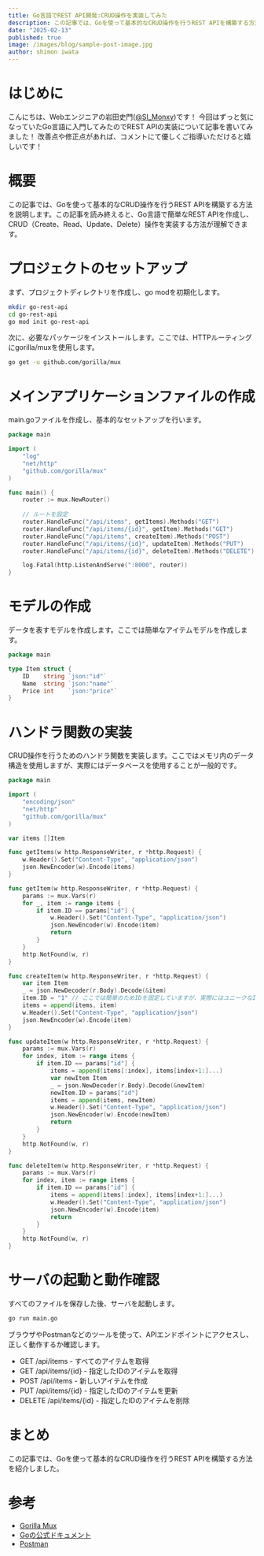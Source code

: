 ```yaml
---
title: Go言語でREST API開発:CRUD操作を実装してみた
description: この記事では、Goを使って基本的なCRUD操作を行うREST APIを構築する方法を説明します。
date: "2025-02-13"
published: true
image: /images/blog/sample-post-image.jpg
author: shimon iwata
---
```


# はじめに
こんにちは、Webエンジニアの岩田史門([@SI_Monxy](https://x.com/SI_Monxy))です！
今回はずっと気になっていたGo言語に入門してみたのでREST APIの実装について記事を書いてみました！
改善点や修正点があれば、コメントにて優しくご指導いただけると嬉しいです！

# 概要
この記事では、Goを使って基本的なCRUD操作を行うREST APIを構築する方法を説明します。この記事を読み終えると、Go言語で簡単なREST APIを作成し、CRUD（Create、Read、Update、Delete）操作を実装する方法が理解できます。

# プロジェクトのセットアップ
まず、プロジェクトディレクトリを作成し、go modを初期化します。
``` bash
mkdir go-rest-api
cd go-rest-api
go mod init go-rest-api
```

次に、必要なパッケージをインストールします。ここでは、HTTPルーティングにgorilla/muxを使用します。

``` bash
go get -u github.com/gorilla/mux
```

# メインアプリケーションファイルの作成
main.goファイルを作成し、基本的なセットアップを行います。

``` go
package main

import (
	"log"
	"net/http"
	"github.com/gorilla/mux"
)

func main() {
	router := mux.NewRouter()
	
	// ルートを設定
	router.HandleFunc("/api/items", getItems).Methods("GET")
	router.HandleFunc("/api/items/{id}", getItem).Methods("GET")
	router.HandleFunc("/api/items", createItem).Methods("POST")
	router.HandleFunc("/api/items/{id}", updateItem).Methods("PUT")
	router.HandleFunc("/api/items/{id}", deleteItem).Methods("DELETE")

	log.Fatal(http.ListenAndServe(":8000", router))
}
```

# モデルの作成
データを表すモデルを作成します。ここでは簡単なアイテムモデルを作成します。

``` go
package main

type Item struct {
	ID    string `json:"id"`
	Name  string `json:"name"`
	Price int    `json:"price"`
}
```

# ハンドラ関数の実装
CRUD操作を行うためのハンドラ関数を実装します。ここではメモリ内のデータ構造を使用しますが、実際にはデータベースを使用することが一般的です。

``` go
package main

import (
	"encoding/json"
	"net/http"
	"github.com/gorilla/mux"
)

var items []Item

func getItems(w http.ResponseWriter, r *http.Request) {
	w.Header().Set("Content-Type", "application/json")
	json.NewEncoder(w).Encode(items)
}

func getItem(w http.ResponseWriter, r *http.Request) {
	params := mux.Vars(r)
	for _, item := range items {
		if item.ID == params["id"] {
			w.Header().Set("Content-Type", "application/json")
			json.NewEncoder(w).Encode(item)
			return
		}
	}
	http.NotFound(w, r)
}

func createItem(w http.ResponseWriter, r *http.Request) {
	var item Item
	_ = json.NewDecoder(r.Body).Decode(&item)
	item.ID = "1" // ここでは簡単のためIDを固定していますが、実際にはユニークなIDを生成する必要があります
	items = append(items, item)
	w.Header().Set("Content-Type", "application/json")
	json.NewEncoder(w).Encode(item)
}

func updateItem(w http.ResponseWriter, r *http.Request) {
	params := mux.Vars(r)
	for index, item := range items {
		if item.ID == params["id"] {
			items = append(items[:index], items[index+1:]...)
			var newItem Item
			_ = json.NewDecoder(r.Body).Decode(&newItem)
			newItem.ID = params["id"]
			items = append(items, newItem)
			w.Header().Set("Content-Type", "application/json")
			json.NewEncoder(w).Encode(newItem)
			return
		}
	}
	http.NotFound(w, r)
}

func deleteItem(w http.ResponseWriter, r *http.Request) {
	params := mux.Vars(r)
	for index, item := range items {
		if item.ID == params["id"] {
			items = append(items[:index], items[index+1:]...)
			w.Header().Set("Content-Type", "application/json")
			json.NewEncoder(w).Encode(item)
			return
		}
	}
	http.NotFound(w, r)
}
```

# サーバの起動と動作確認
すべてのファイルを保存した後、サーバを起動します。

``` bash
go run main.go
``` 

ブラウザやPostmanなどのツールを使って、APIエンドポイントにアクセスし、正しく動作するか確認します。

- GET /api/items - すべてのアイテムを取得
- GET /api/items/{id} - 指定したIDのアイテムを取得
- POST /api/items - 新しいアイテムを作成
- PUT /api/items/{id} - 指定したIDのアイテムを更新
- DELETE /api/items/{id} - 指定したIDのアイテムを削除

# まとめ
この記事では、Goを使って基本的なCRUD操作を行うREST APIを構築する方法を紹介しました。

# 参考
- [Gorilla Mux](https://github.com/gorilla/mux)
- [Goの公式ドキュメント](https://go.dev/doc/)
- [Postman](https://www.postman.com/)

